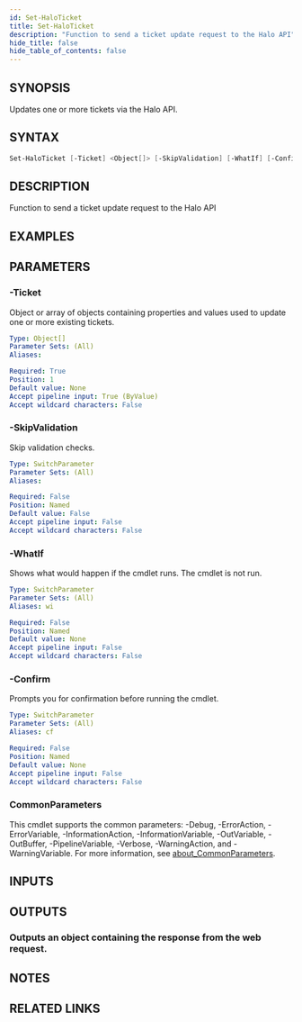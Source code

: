 ```yaml
---
id: Set-HaloTicket
title: Set-HaloTicket
description: "Function to send a ticket update request to the Halo API"
hide_title: false
hide_table_of_contents: false
---
```


## SYNOPSIS

Updates one or more tickets via the Halo API.

## SYNTAX

```powershell
Set-HaloTicket [-Ticket] <Object[]> [-SkipValidation] [-WhatIf] [-Confirm] [<CommonParameters>]
```

## DESCRIPTION

Function to send a ticket update request to the Halo API

## EXAMPLES

## PARAMETERS

### -Ticket

Object or array of objects containing properties and values used to update one or more existing tickets.

```yaml
Type: Object[]
Parameter Sets: (All)
Aliases:

Required: True
Position: 1
Default value: None
Accept pipeline input: True (ByValue)
Accept wildcard characters: False
```

### -SkipValidation

Skip validation checks.

```yaml
Type: SwitchParameter
Parameter Sets: (All)
Aliases:

Required: False
Position: Named
Default value: False
Accept pipeline input: False
Accept wildcard characters: False
```

### -WhatIf

Shows what would happen if the cmdlet runs.
The cmdlet is not run.

```yaml
Type: SwitchParameter
Parameter Sets: (All)
Aliases: wi

Required: False
Position: Named
Default value: None
Accept pipeline input: False
Accept wildcard characters: False
```

### -Confirm

Prompts you for confirmation before running the cmdlet.

```yaml
Type: SwitchParameter
Parameter Sets: (All)
Aliases: cf

Required: False
Position: Named
Default value: None
Accept pipeline input: False
Accept wildcard characters: False
```

### CommonParameters

This cmdlet supports the common parameters: -Debug, -ErrorAction, -ErrorVariable, -InformationAction, -InformationVariable, -OutVariable, -OutBuffer, -PipelineVariable, -Verbose, -WarningAction, and -WarningVariable. For more information, see [about_CommonParameters](http://go.microsoft.com/fwlink/?LinkID=113216).

## INPUTS

## OUTPUTS

### Outputs an object containing the response from the web request.

## NOTES

## RELATED LINKS
